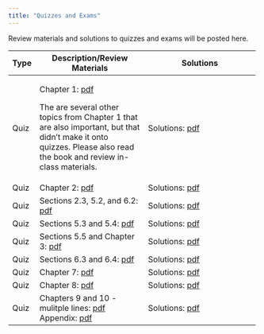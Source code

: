 ```yaml
---
title: "Quizzes and Exams"
---
```


Review materials and solutions to quizzes and exams will be posted here.

+------+----------------------------------------------------------+---------------------------------------------------------------+
| Type | Description/Review Materials                             | Solutions                                                     |
+======+==========================================================+===============================================================+
| Quiz | Chapter 1: [pdf](exams/ch1/stat242_quizzes.pdf)          | Solutions: [pdf](exams/ch1/stat242_quiz_solutions.pdf)        |
|      |                                                          |                                                               |
|      | The are several other topics from Chapter 1 that are also|                                                               |
|      | important, but that didn't make it onto quizzes. Please  |                                                               |
|      | also read the book and review in-class materials.        |                                                               |
+------+----------------------------------------------------------+---------------------------------------------------------------+
| Quiz | Chapter 2: [pdf](exams/ch2/stat242_quizzes.pdf)          |Solutions: [pdf](exams/ch2/stat242_quiz_solutions.pdf)         |
+------+----------------------------------------------------------+---------------------------------------------------------------+
| Quiz | Sections 2.3, 5.2, and 6.2:                              |Solutions: [pdf](exams/Ch52_62/stat242_quiz_solutions.pdf)     |
|      | [pdf](exams/Ch52_62/stat242_quizzes.pdf)                 |                                                               |
+------+----------------------------------------------------------+---------------------------------------------------------------+
| Quiz | Sections 5.3 and 5.4:                                    |Solutions: [pdf](exams/ch53_54/stat242_quiz_solutions.pdf)     |
|      | [pdf](exams/ch53_54/stat242_quizzes.pdf)                 |                                                               |
+------+----------------------------------------------------------+---------------------------------------------------------------+
| Quiz | Sections 5.5 and Chapter 3:                              |Solutions: [pdf](exams/ch55_3/stat242_quiz_solutions.pdf)      |
|      | [pdf](exams/ch55_3/stat242_quizzes.pdf)                  |                                                               |
+------+----------------------------------------------------------+---------------------------------------------------------------+
| Quiz | Sections 6.3 and 6.4:                                    |Solutions: [pdf](exams/ch63_64/stat242_quiz_solutions.pdf)     |
|      | [pdf](exams/ch63_64/stat242_quizzes.pdf)                 |                                                               |
+------+----------------------------------------------------------+---------------------------------------------------------------+
| Quiz | Chapter 7:                                               |Solutions: [pdf](exams/ch7/stat242_quiz_solutions.pdf)         |
|      | [pdf](exams/ch7/stat242_quizzes.pdf)                     |                                                               |
+------+----------------------------------------------------------+---------------------------------------------------------------+
| Quiz | Chapter 8:                                               |Solutions: [pdf](exams/ch8/stat242_quiz_solutions.pdf)         |
|      | [pdf](exams/ch8/stat242_quizzes.pdf)                     |                                                               |
+------+----------------------------------------------------------+---------------------------------------------------------------+
| Quiz | Chapters 9 and 10 - mulitple lines:                      |Solutions: [pdf](exams/ch9_10_lines/stat242_quiz_solutions.pdf)|
|      | [pdf](exams/ch9_10_lines/stat242_quizzes.pdf)            |                                                               |
|      | Appendix:                                                |                                                               |
|      | [pdf](exams/ch9_10_lines/stat242_quiz_appendix.pdf)      |                                                               |
+------+----------------------------------------------------------+---------------------------------------------------------------+
